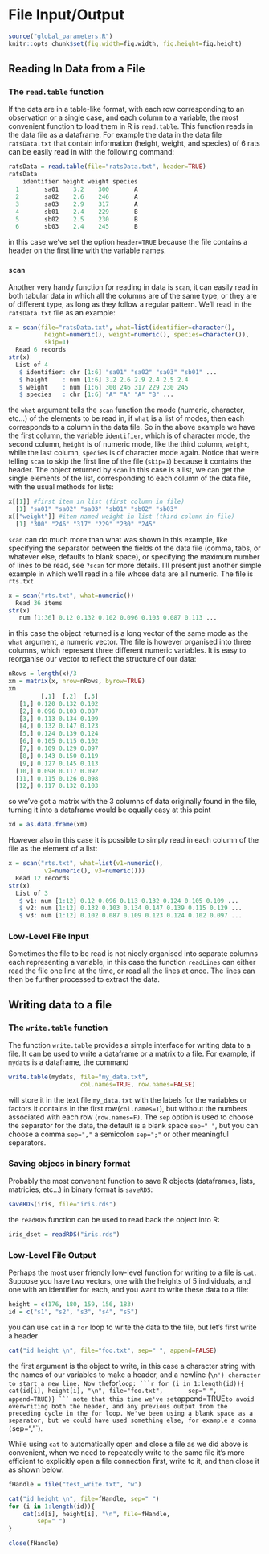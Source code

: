 # File Input/Output {#IO}

```{r setup, include=FALSE}
source("global_parameters.R")
knitr::opts_chunk$set(fig.width=fig.width, fig.height=fig.height)
```

## Reading In Data from a File

### The `read.table` function {#read.table}

If the data are in a table-like format, with each row corresponding to an observation or a single case, and each column to a variable, the most convenient function to load them in R is `read.table`. This function reads in the data file as a dataframe. For example the data in the data file `ratsData.txt` that contain information (height, weight, and species) of 6 rats can be easily read in with the following command:
```{r, eval=FALSE}
ratsData = read.table(file="ratsData.txt", header=TRUE)
ratsData
    identifier height weight species
  1       sa01    3.2    300       A
  2       sa02    2.6    246       A
  3       sa03    2.9    317       A
  4       sb01    2.4    229       B
  5       sb02    2.5    230       B
  6       sb03    2.4    245       B
```
in this case we've set the option `header=TRUE` because the file contains a header on the first line with the variable names.


### `scan` {#scan}

Another very handy function for reading in data is `scan`, it can easily read in both tabular data in which all the columns are of the same type, or they are of different type, as long as they follow a regular pattern. We'll read in the `ratsData.txt` file as an example:
```{r eval=FALSE}
x = scan(file="ratsData.txt", what=list(identifier=character(),
          height=numeric(), weight=numeric(), species=character()),
          skip=1)
  Read 6 records
str(x)
  List of 4
   $ identifier: chr [1:6] "sa01" "sa02" "sa03" "sb01" ...
   $ height    : num [1:6] 3.2 2.6 2.9 2.4 2.5 2.4
   $ weight    : num [1:6] 300 246 317 229 230 245
   $ species   : chr [1:6] "A" "A" "A" "B" ...
```
the `what` argument tells the `scan` function the mode (numeric, character, etc...) of the elements to be read in, if `what` is a list of modes, then each corresponds to a column in the data file. So in the above example we have the first column, the variable `identifier`, which is of character mode, the second column, `height` is of numeric mode, like the third column, `weight`, while the last column, `species` is of character mode again. Notice that we're telling `scan` to skip the first line of the file (`skip=1`) because it contains the header. The object returned by `scan` in this case is a list, we can get the single elements of the list, corresponding to each column of the data file, with the usual methods for lists:
```{r eval=FALSE}
x[[1]] #first item in list (first column in file)
  [1] "sa01" "sa02" "sa03" "sb01" "sb02" "sb03"
x[["weight"]] #item named weight in list (third column in file)
  [1] "300" "246" "317" "229" "230" "245"
```

`scan` can do much more than what was shown in this example, like specifying the separator between the fields of the data file (comma, tabs, or whatever else, defaults to blank space), or specifying the maximum number of lines to be read, see `?scan` for more details. I'll present just another simple example in which we'll read in a file whose data are all numeric. The file is `rts.txt`
```{r, eval=FALSE}
x = scan("rts.txt", what=numeric())
  Read 36 items
str(x)
   num [1:36] 0.12 0.132 0.102 0.096 0.103 0.087 0.113 ...
```

in this case the object returned is a long vector of the same mode as the `what` argument, a numeric vector. The file is however organised into three columns, which represent three different numeric variables. It is easy to reorganise our vector to reflect the structure of our data:
```{r eval=FALSE}
nRows = length(x)/3
xm = matrix(x, nrow=nRows, byrow=TRUE)
xm
         [,1]  [,2]  [,3]
   [1,] 0.120 0.132 0.102
   [2,] 0.096 0.103 0.087
   [3,] 0.113 0.134 0.109
   [4,] 0.132 0.147 0.123
   [5,] 0.124 0.139 0.124
   [6,] 0.105 0.115 0.102
   [7,] 0.109 0.129 0.097
   [8,] 0.143 0.150 0.119
   [9,] 0.127 0.145 0.113
  [10,] 0.098 0.117 0.092
  [11,] 0.115 0.126 0.098
  [12,] 0.117 0.132 0.103
```

so we've got a matrix with the 3 columns of data originally found in the file, turning it into a dataframe would be equally easy at this point
```{r eval=FALSE}
xd = as.data.frame(xm)
```

However also in this case it is possible to simply read in each column of the file as the element of a list:
```{r eval=FALSE}
x = scan("rts.txt", what=list(v1=numeric(),
          v2=numeric(), v3=numeric()))
  Read 12 records
str(x)
  List of 3
   $ v1: num [1:12] 0.12 0.096 0.113 0.132 0.124 0.105 0.109 ...
   $ v2: num [1:12] 0.132 0.103 0.134 0.147 0.139 0.115 0.129 ...
   $ v3: num [1:12] 0.102 0.087 0.109 0.123 0.124 0.102 0.097 ...
```

### Low-Level File Input

Sometimes the file to be read is not nicely organised into separate columns each representing a variable, in this case the function `readLines` can either read the file one line at the time, or read all the lines at once. The lines can then be further processed to extract the data.

## Writing data to a file

### The `write.table` function {#write.table}

The function `write.table` provides a simple interface for writing data to a file. It can be used to write a dataframe or a matrix to a file. For example, if `mydats` is a dataframe, the command
```{r eval=FALSE}
write.table(mydats, file="my_data.txt",
                    col.names=TRUE, row.names=FALSE)
```
will store it in the text file `my_data.txt` with the labels for the variables or factors it contains in the first row(`col.names=T`), but without the numbers associated with each row (`row.names=F)`. The `sep` option is used to choose the separator for the data, the default is a blank space `sep=" "`, but you can choose a comma `sep=","` a semicolon `sep=";"` or other meaningful separators.

### Saving objecs in binary format 

Probably the most convenent function to save R objects (dataframes, lists, matricies, etc...) in binary format is `saveRDS`:
```{r}
saveRDS(iris, file="iris.rds")
```

the `readRDS` function can be used to read back the object into R:
```{r}
iris_dset = readRDS("iris.rds")
```

### Low-Level File Output {#cat}

Perhaps the most user friendly low-level function for writing to a file is `cat`. Suppose you have two vectors, one with the heights of 5 individuals, and one with an identifier for each, and you want to write these data to a file:
```{r eval=FALSE}
height = c(176, 180, 159, 156, 183)
id = c("s1", "s2", "s3", "s4", "s5")
```
you can use `cat` in a `for` loop to write the data to the file, but let's first write a header
```{r eval=FALSE}
cat("id height \n", file="foo.txt", sep=" ", append=FALSE)
```
the first argument is the object to write, in this case a character string with the names of our variables to make a header, and a newline (`\n') character to start a new line. Now the `for` loop:
```{r eval=FALSE}
for (i in 1:length(id)){
  cat(id[i], height[i], "\n", file="foo.txt",
      sep=" ", append=TRUE)}
```
note that this time we've set `append=TRUE` to avoid overwriting both the header, and any previous output from the preceding cycle in the for loop. We've been using a blank space as a separator, but we could have used something else, for example a comma (`sep=","`).

While using `cat` to automatically open and close a file as we did above is convenient, when we need to repeatedly write to the same file it's more efficient to explicitly open a file connection first, write to it, and then close it as shown below:

```{r, eval=FALSE}
fHandle = file("test_write.txt", "w")

cat("id height \n", file=fHandle, sep=" ")
for (i in 1:length(id)){
    cat(id[i], height[i], "\n", file=fHandle,
        sep=" ")
}

close(fHandle)
```


